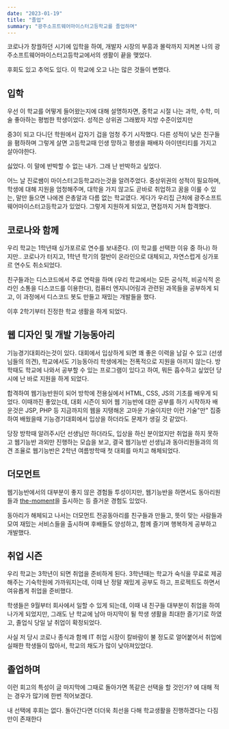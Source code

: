 ```yaml
---
date: "2023-01-19"
title: "졸업"
summary: "광주소프트웨어마이스터고등학교를 졸업하며"
---
```


코로나가 창궐하던 시기에 입학을 하여, 개발자 시장의 부흥과 몰락까지 지켜본 나의 광주소프트웨어마이스터고등학교에서의 생활이 끝을 맺었다.

후회도 있고 추억도 있다. 이 학교에 오고 나는 많은 것들이 변했다.

## 입학

우선 이 학교를 어떻게 들어왔는지에 대해 설명하자면, 중학교 시절 나는 과학, 수학, 미술 좋아하는 평범한 학생이었다. 성적은 상위권 그래봤자 지방 수준이었지만

중3이 되고 다니던 학원에서 갑자기 겁을 엄청 주기 시작했다. 다른 성적이 낮은 친구들을 폄하하며 그렇게 살면 고등학교때 인생 망하고 평생을 패배자 아이덴티티를 가지고 살아야한다.

싫었다. 이 말에 반박할 수 없는 내가. 그래 난 반박하고 싶었다.

어느 날 진로쌤이 마이스터고등학교라는것을 알려주었다. 중상위권의 성적이 필요하며, 학생에 대해 지원을 엄청해주며, 대학을 가지 않고도 곧바로 취업하고 꿈을 이룰 수 있는, 말만 들으면 나에겐 은총알과 다름 없는 학교였다.
게다가 우리집 근처에 광주소프트웨어마이스터고등학교가 있었다. 그렇게 지원하게 되었고, 면접까지 거쳐 합격했다.

## 코로나와 함께

우리 학교는 1학년때 싱가포르로 연수를 보내준다. (이 학교를 선택한 이유 중 하나) 하지만.. 코로나가 터지고, 1학년 학기의 절반이 온라인으로 대체되고, 자연스럽게 싱가포르 연수도 취소되었다.

친구들과는 디스코드에서 주로 연락을 하며 (우리 학교에서는 모든 공식적, 비공식적 온라인 소통을 디스코드를 이용한다), 컴퓨터 엔지니어링과 관련된 과목들을 공부하게 되고, 이 과정에서 디스코드 봇도 만들고 재밌는 개발들을 했다.

이후 2학기부터 진정한 학교 생활을 하게 되었다.

## 웹 디자인 및 개발 기능동아리

기능경기대회라는것이 있다. 대회에서 입상하게 되면 꽤 좋은 이력을 남길 수 있고 (선생님들의 의견), 학교에서도 기능동아리 학생에게는 전폭적으로 지원을 아끼지 않는다. 방학때도 학교에 나와서 공부할 수 있는 프로그램이 있다고 하여, 뭐든 흡수하고 싶었던 당시에 난 바로 지원을 하게 되었다.

합격하여 웹기능반원이 되어 방학에 전용실에서 HTML, CSS, JS의 기초를 배우게 되었다. 이때까진 좋았는데, 대회 시즌이 되어 웹 기능반에 대한 공부를 하기 시작하자 배운것은 JSP, PHP 등 지금까지의 웹을 지탱해온 고마운 기술이지만 이런 기술"만" 집중하여 배웠을때 기능경기대회에서 입상을 하더라도 문제가 생길 것 같았다.

당장 방학때 알려주시던 선생님만 하더라도, 입상을 하신 분이었지만 취업을 하지 못하고 웹기능반 과외만 진행하는 모습을 보고, 결국 웹기능반 선생님과 동아리원들과의 의견 조율로 웹기능반은 2학년 여름방학때 첫 대회를 마치고 해체되었다.

## 더모먼트

웹기능반에서의 대부분이 좋지 않은 경험들 투성이지만, 웹기능반을 하면서도 동아리원들과 [the-moment](https://article.sunwoo.xyz/the-moment-v1-release)을 출시하는 등 즐거운 경험도 있었다.

동아리가 해체되고 나서는 더모먼트 전공동아리를 친구들과 만들고, 뜻이 맞는 사람들과 모여 재밌는 서비스들을 출시하며 후배들도 양성하고, 함께 즐기며 행복하게 공부하고 개발했다.

## 취업 시즌

우리 학교는 3학년이 되면 취업을 준비하게 된다. 3학년때는 학교가 숙식을 무료로 제공해주는 기숙학원에 가까워지는데, 이때 난 정말 재밌게 공부도 하고, 프로젝트도 하면서 여유롭게 취업을 준비했다.

학생들은 9월부터 회사에서 일할 수 있게 되는데, 이때 내 친구들 대부분이 취업을 하여 나가게 되었지만, 그래도 난 학교에 남아 마지막이 될 학생 생활을 최대한 즐기기로 하였고, 졸업식 당일 날 취업이 확정되었다.

사실 저 당시 코로나 종식과 함께 IT 취업 시장이 칼바람이 불 정도로 얼어붙어서 취업에 실패한 학생들이 많아서, 학교의 채도가 많이 낮아져있었다.

## 졸업하며

이런 회고의 특성이 글 마지막에 그때로 돌아가면 똑같은 선택을 할 것인가? 에 대해 적는 경우가 많기에 한번 적어보겠다.

내 선택에 후회는 없다. 돌아간다면 더더욱 최선을 다해 학교생활을 진행하겠다는 다짐만이 존재한다
